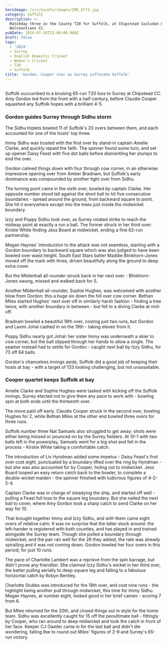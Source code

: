 ```yaml
---
heroImage: /src/assets/images/IMG_6773.jpg
category: Suffolk
description: >-
  Matchday three in the County T20 for Suffolk, at Chipstead Coulsdon &
  Walcountians CC.
pubDate: 2024-07-28T23:00:00.000Z
draft: false
tags:
  - '2024'
  - Surrey
  - English Domestic Cricket
  - Women's Cricket
  - T20
  - Suffolk
title: 'Gordon, Cooper star as Surrey suffocate Suffolk'
---
```


##

Suffolk succumbed to a bruising 65-run T20 loss to Surrey at Chipstead CC. Amy Gordon led from the front with a half-century, before Claudie Cooper squashed any Suffolk hopes with a brilliant 4-5.

### Gordon guides Surrey through Sidhu storm

The Sidhu triplets bowled 11 of Suffolk's 20 overs between them, and each accounted for one of the hosts' top three.

Immy Sidhu was trusted with the first over by stand-in captain Amelie Clarke, and quickly repaid the faith. The spinner found some turn, and set up opener Daisy Feast with five dot balls before dismantling her stumps to end the over.

Gordon calmed things down with four through cow corner, in an otherwise impressive opening over from Amber Bradnam, but Suffolk's early dominance was compounded by another tight over from Sidhu.

The turning point came in the sixth over, bowled by captain Clarke. Her opposite number stood tall against the short ball to hit five consecutive boundaries - spread around the ground, from backward square to point. She hit it everywhere except into the trees just inside the midwicket boundary.

Izzy and Poppy Sidhu took over, as Surrey rotated strike to reach the midway point at exactly a run a ball. The former struck in her third over: Kirstie White finding Jess Board at midwicket, ending a fine 62-run partnership.

Megan Haynes' introduction to the attack was not seamless, starting with a Gordon boundary to backward square which was also judged to have been bowled over waist height. South East Stars batter Maddie Blinkhorn-Jones moved off the mark with three, driven beautifully along the ground to deep extra cover.

But the Mildenhall all-rounder struck back in her next over - Blinkhorn-Jones swung, missed and walked back for 5.

Another Mildenhall all-rounder, Sophie Hughes, was welcomed with another blow from Gordon: this a huge six down the hill over cow corner. Bethan Miles started Hughes' next over off in similarly harsh fashion - finding a tree twice, with another boundary in between - but fell to a diving Clarke at mid-off.

Bradnam bowled a beautiful 18th over, costing just two runs, but Gordon and Laxmi Johal cashed in on the 19th - taking eleven from it.

Poppy Sidhu nearly got Johal: her sister Immy was underneath a skier to cow corner, but the ball slipped through her hands to allow a single. The seamer instead had to settle for Gordon - caught next ball by Izzy Sidhu, for 73 off 64 balls.

Gordon's chanceless innings aside, Suffolk did a good job of keeping their hosts at bay - with a target of 133 looking challenging, but not unassailable.

### Cooper quartet keeps Suffolk at bay

Amelie Clarke and Sophie Hughes were tasked with kicking off the Suffolk innings. Surrey elected not to give them any pace to work with - bowling spin at both ends until the thirteenth over.

The move paid off early. Claudie Cooper struck in the second over, bowling Hughes for 2, while Bethan Miles at the other end bowled three overs for three runs.

Suffolk number three Nat Samuels also struggled to get away: shots were either being missed or pounced on by the Surrey fielders. At 10-1 with two balls left in the powerplay, Samuels went for a big shot and fell in the process - Kirstie White taking a comfortable catch.

The introduction of Liv Hyndman added some impetus - Daisy Feast's first over cost eight, punctuated by a boundary lifted over the ring by Hyndman - but she was also accounted for by Cooper, holing out to midwicket. Jess Board looped an easy return catch back to the bowler, to complete a double-wicket maiden - the spinner finished with ludicrous figures of 4-2-5-4.

Captain Clarke was in charge of steadying the ship, and started off well - pulling a Feast full toss to the square leg boundary. But she nailed the next ball to cover, where Amy Gordon took a sharp catch to send Clarke on her way for 10.

That brought together Immy and Izzy Sidhu, and with them came eight overs of relative calm. It was no surprise that the latter stuck around: the left-hander is registered with both counties, and has played in and trained alongside the Surrey team. Though she pulled a boundary through midwicket, and the pair ran well for the 26 they added, the rate was already spiralling and it was not coming down. Gordon bowled her four overs in this period, for just 10 runs.

The pace of Charlotte Lambert was a reprieve from the spin barrage, but didn't prove any friendlier. She claimed Izzy Sidhu's wicket in her third over, the batter pulling aerially to deep square leg and falling to a fabulous horizontal catch by Robyn Bentley.

Charlotte Stubbs was introduced for the 18th over, and cost nine runs - the highlight being another pull through midwicket, this time for Immy Sidhu. Megan Haynes, at number eight, looked good in her brief cameo - scoring 7 from 6.

But Miles returned for the 20th, and closed things out in style for the home team. Sidhu was excellently caught for 15 off the penultimate ball - fittingly by Cooper, who ran around to deep midwicket and took the catch in front of her face. Keeper CJ Oastler came in for the last ball and didn't die wondering, falling lbw to round out Miles' figures of 2-9 and Surrey's 65-run victory.
